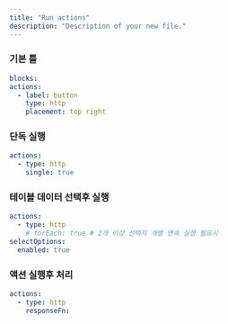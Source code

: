 ```yaml
---
title: "Run actions"
description: "Description of your new file."
---
```


### 기본 틀

```yaml
blocks:
actions:
  - label: button
    type: http
    placement: top right
```

### 단독 실행

```yaml
actions:
  - type: http
    single: true
```

### 테이블 데이터 선택후 실행

```yaml
actions:
  - type: http
    # forEach: true # 2개 이상 선택지 개별 연속 실행 필요시
selectOptions:
  enabled: true
```

### 액션 실행후 처리

```yaml
actions:
  - type: http
    responseFn: 
```
